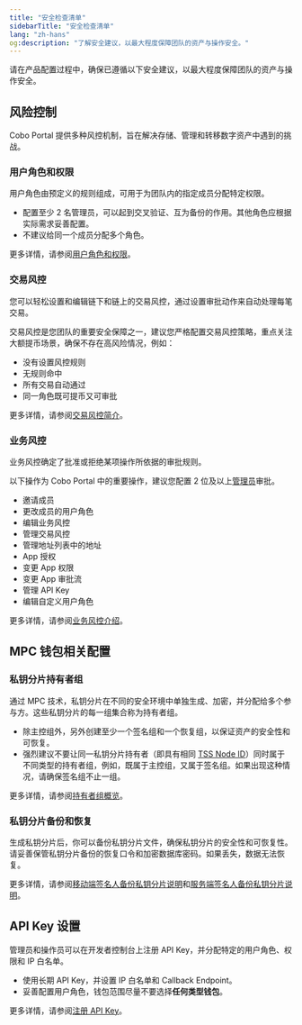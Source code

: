 ```yaml
---
title: "安全检查清单"
sidebarTitle: "安全检查清单"
lang: "zh-hans"
og:description: "了解安全建议，以最大程度保障团队的资产与操作安全。"
---
```


请在产品配置过程中，确保已遵循以下安全建议，以最大程度保障团队的资产与操作安全。

## 风险控制

Cobo Portal 提供多种风控机制，旨在解决存储、管理和转移数字资产中遇到的挑战。

### 用户角色和权限

用户角色由预定义的规则组成，可用于为团队内的指定成员分配特定权限。

- 配置至少 2 名管理员，可以起到交叉验证、互为备份的作用。其他角色应根据实际需求妥善配置。
- 不建议给同一个成员分配多个角色。

更多详情，请参阅[用户角色和权限](/cn/portal/organization/roles-and-permissions)。

### 交易风控

您可以轻松设置和编辑链下和链上的交易风控，通过设置审批动作来自动处理每笔交易。

交易风控是您团队的重要安全保障之一，建议您严格配置交易风控策略，重点关注大额提币场景，确保不存在高风险情况，例如：
- 没有设置风控规则
- 无规则命中
- 所有交易自动通过
- 同一角色既可提币又可审批

更多详情，请参阅[交易风控简介](/cn/portal/risk-controls/tx-policies-overview)。

### 业务风控

业务风控确定了批准或拒绝某项操作所依据的审批规则。

以下操作为 Cobo Portal 中的重要操作，建议您配置 2 位及以上[管理员](/cn/portal/organization/roles-and-permissions)审批。
- 邀请成员
- 更改成员的用户角色
- 编辑业务风控
- 管理交易风控
- 管理地址列表中的地址
- App 授权
- 变更 App 权限
- 变更 App 审批流
- 管理 API Key
- 编辑自定义用户角色

更多详情，请参阅[业务风控介绍](/cn/portal/organization/governance-intro)。

## MPC 钱包相关配置

### 私钥分片持有者组

通过 MPC 技术，私钥分片在不同的安全环境中单独生成、加密，并分配给多个参与方。这些私钥分片的每一组集合称为持有者组。

- 除主控组外，另外创建至少一个签名组和一个恢复组，以保证资产的安全性和可恢复。
- 强烈建议不要让同一私钥分片持有者（即具有相同 [TSS Node ID](/cn/portal/glossary#tss-node)）同时属于不同类型的持有者组，例如，既属于主控组，又属于签名组。如果出现这种情况，请确保签名组不止一组。

更多详情，请参阅[持有者组概览](/cn/portal/mpc-wallets/ocw/holder-group-overview)。

### 私钥分片备份和恢复

生成私钥分片后，你可以备份私钥分片文件，确保私钥分片的安全性和可恢复性。请妥善保管私钥分片备份的恢复口令和加密数据库密码。如果丢失，数据无法恢复。

更多详情，请参阅[移动端签名人备份私钥分片说明](/cn/guard/generate-and-back-up-key-shares#%E5%A4%87%E4%BB%BD%E7%A7%81%E9%92%A5%E5%88%86%E7%89%87)和[服务端签名人备份私钥分片说明](https://www.cobo.com/developers/v2_cn/guides/mpc-wallets/server-co-signer/key-shares-backup)。

## API Key 设置

管理员和操作员可以在开发者控制台上注册 API Key，并分配特定的用户角色、权限和 IP 白名单。

- 使用长期 API Key，并设置 IP 白名单和 Callback Endpoint。
- 妥善配置用户角色，钱包范围尽量不要选择**任何类型钱包**。

更多详情，请参阅[注册 API Key](/cn/portal/developer-console/create-api-key)。

